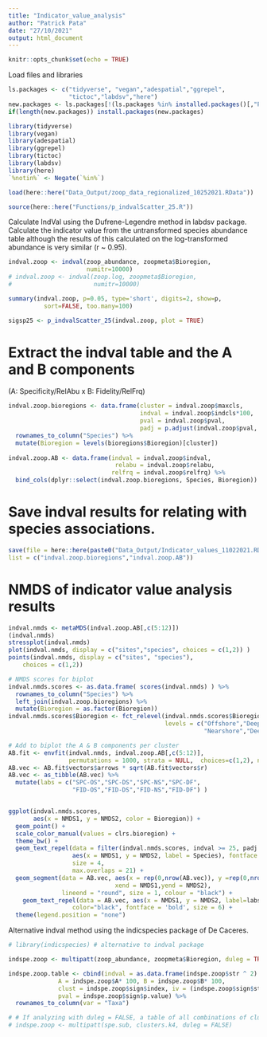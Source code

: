 ```yaml
---
title: "Indicator_value_analysis"
author: "Patrick Pata"
date: "27/10/2021"
output: html_document
---
```



```r
knitr::opts_chunk$set(echo = TRUE)
```

Load files and libraries
```r
ls.packages <- c("tidyverse", "vegan","adespatial","ggrepel",
                 "tictoc","labdsv","here")
new.packages <- ls.packages[!(ls.packages %in% installed.packages()[,"Package"])]
if(length(new.packages)) install.packages(new.packages)

library(tidyverse)
library(vegan)
library(adespatial)
library(ggrepel)
library(tictoc)
library(labdsv)
library(here)
`%notin%` <- Negate(`%in%`)

load(here::here("Data_Output/zoop_data_regionalized_10252021.RData"))

source(here::here("Functions/p_indvalScatter_25.R"))
```

Calculate IndVal using the Dufrene-Legendre method in labdsv package. 
Calculate the indicator value from the untransformed species abundance table although the results of this calculated on the log-transformed abundance is very similar (r ~ 0.95).
```r
indval.zoop <- indval(zoop_abundance, zoopmeta$Bioregion,
                      numitr=10000)
# indval.zoop <- indval(zoop.log, zoopmeta$Bioregion,
#                       numitr=10000)

summary(indval.zoop, p=0.05, type='short', digits=2, show=p,
          sort=FALSE, too.many=100)

sigsp25 <- p_indvalScatter_25(indval.zoop, plot = TRUE)
```


# Extract the indval table and the A and B components 
(A: Specificity/RelAbu x B: Fidelity/RelFrq)
```r
indval.zoop.bioregions <- data.frame(cluster = indval.zoop$maxcls, 
                                     indval = indval.zoop$indcls*100, 
                                     pval = indval.zoop$pval,
                                     padj = p.adjust(indval.zoop$pval, "holm")) %>% 
  rownames_to_column("Species") %>% 
  mutate(Bioregion = levels(bioregions$Bioregion)[cluster])
  
indval.zoop.AB <- data.frame(indval = indval.zoop$indval,
                              relabu = indval.zoop$relabu,
                             relfrq = indval.zoop$relfrq) %>% 
  bind_cols(dplyr::select(indval.zoop.bioregions, Species, Bioregion))
```

# Save indval results for relating with species associations.
```r
save(file = here::here(paste0("Data_Output/Indicator_values_11022021.RData")),
list = c("indval.zoop.bioregions","indval.zoop.AB"))
```


# NMDS of indicator value analysis results
```r
indval.nmds <- metaMDS(indval.zoop.AB[,c(5:12)])
(indval.nmds)
stressplot(indval.nmds)
plot(indval.nmds, display = c("sites","species", choices = c(1,2)) )
points(indval.nmds, display = c("sites", "species"),
    choices = c(1,2)) 

# NMDS scores for biplot
indval.nmds.scores <- as.data.frame( scores(indval.nmds) ) %>% 
  rownames_to_column("Species") %>% 
  left_join(indval.zoop.bioregions) %>% 
  mutate(Bioregion = as.factor(Bioregion))
indval.nmds.scores$Bioregion <- fct_relevel(indval.nmds.scores$Bioregion, 
                                            levels = c("Offshore","DeepShelf",
                                                       "Nearshore","DeepFjord"))

# Add to biplot the A & B components per cluster
AB.fit <- envfit(indval.nmds, indval.zoop.AB[,c(5:12)], 
                 permutations = 1000, strata = NULL,  choices=c(1,2), na.rm = TRUE)
AB.vec <- AB.fit$vectors$arrows * sqrt(AB.fit$vectors$r)
AB.vec <- as_tibble(AB.vec) %>%  
  mutate(labs = c("SPC-OS","SPC-DS","SPC-NS","SPC-DF",
                  "FID-OS","FID-DS","FID-NS","FID-DF") )


ggplot(indval.nmds.scores, 
       aes(x = NMDS1, y = NMDS2, color = Bioregion)) +
  geom_point() +
  scale_color_manual(values = clrs.bioregion) +
  theme_bw() +
  geom_text_repel(data = filter(indval.nmds.scores, indval >= 25, padj < 0.05),
                  aes(x = NMDS1, y = NMDS2, label = Species), fontface = "italic",
                  size = 4, 
                  max.overlaps = 21) +
  geom_segment(data = AB.vec, aes(x = rep(0,nrow(AB.vec)), y =rep(0,nrow(AB.vec)), 
                              xend = NMDS1,yend = NMDS2), 
               lineend = "round", size = 1, colour = "black") +
    geom_text_repel(data = AB.vec, aes(x = NMDS1, y = NMDS2, label=labs), 
                  color="black", fontface = 'bold', size = 6) +
  theme(legend.position = "none")
```

Alternative indval method using the indicspecies package of De Caceres.
```r
# library(indicspecies) # alternative to indval package

indspe.zoop <- multipatt(zoop_abundance, zoopmeta$Bioregion, duleg = TRUE)

indspe.zoop.table <- cbind(indval = as.data.frame(indspe.zoop$str ^ 2) * 100, 
              A = indspe.zoop$A* 100, B = indspe.zoop$B* 100,
              clust = indspe.zoop$sign$index, iv = (indspe.zoop$sign$stat^2) * 100, 
              pval = indspe.zoop$sign$p.value) %>% 
  rownames_to_column(var = "Taxa")

# # If analyzing with duleg = FALSE, a table of all combinations of clusters is returned
# indspe.zoop <- multipatt(spe.sub, clusters.k4, duleg = FALSE)
```

